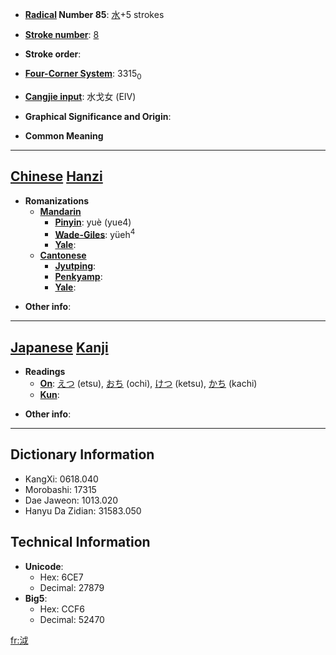 * '''[[Wiktionary:Chinese radical index| Radical]] Number 85''': [[Wiktionary:Chinese radical index 水|水]]+5 strokes

* '''[[Wiktionary:Chinese total strokes index|Stroke number]]''': [[Wiktionary:Chinese total strokes index 8|8]]

* '''Stroke order''': 

* '''[[Wiktionary:Chinese four corner index|Four-Corner System]]''': 3315<sub>0</sub>

* '''[[Wiktionary:Chinese Cangjie index|Cangjie input]]''': 水戈女 (EIV)

* '''Graphical Significance and Origin''': 

* '''Common Meaning'''

----

== [[Chinese]] [[Hanzi]] ==

* '''Romanizations'''
** '''[[Mandarin]]'''
*** '''[[Pinyin]]''': yuè (yue4)
*** '''[[Wade-Giles]]''': yüeh<sup>4</sup>
*** '''[[Yale]]''': 
** '''[[Cantonese]]'''
*** '''[[Jyutping]]''':
*** '''[[Penkyamp]]''': 
*** '''[[Yale]]''': 

* '''Other info''': 

----

== [[Japanese]] [[Kanji]] ==

* '''Readings'''
** '''[[On]]''': [[えつ]] (etsu), [[おち]] (ochi), [[けつ]] (ketsu), [[かち]] (kachi)
** '''[[Kun]]''': 

* '''Other info''':  

----

== Dictionary Information ==

* KangXi: 0618.040
* Morobashi: 17315
* Dae Jaweon: 1013.020
* Hanyu Da Zidian: 31583.050

== Technical Information ==

* '''Unicode''':
** Hex: 6CE7
** Decimal: 27879
* '''Big5''':
** Hex: CCF6
** Decimal: 52470

[[fr:泧]]